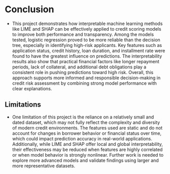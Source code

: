 # Conclusion
-   This project demonstrates how interpretable machine learning methods like LIME and SHAP can be effectively applied to credit scoring models to improve both performance and transparency. Among the models tested, logistic regression proved to be more reliable than the decision tree, especially in identifying high-risk applicants. Key features such as application status, credit history, loan duration, and installment rate were found to have the greatest influence on predictions. The interpretability results also show that practical financial factors like longer repayment periods, lack of collateral, and additional debt obligations play a consistent role in pushing predictions toward high risk. Overall, this approach supports more informed and responsible decision-making in credit risk assessment by combining strong model performance with clear explanations.

## Limitations

-   One limitation of this project is the reliance on a relatively small and dated dataset, which may not fully reflect the complexity and diversity of modern credit environments. The features used are static and do not account for changes in borrower behavior or financial status over time, which could impact prediction accuracy in real-world applications. Additionally, while LIME and SHAP offer local and global interpretability, their effectiveness may be reduced when features are highly correlated or when model behavior is strongly nonlinear. Further work is needed to explore more advanced models and validate findings using larger and more representative datasets.
